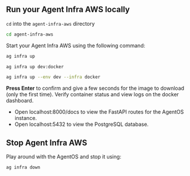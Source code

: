 ## Run your Agent Infra AWS locally

`cd` into the `agent-infra-aws` directory

```bash
cd agent-infra-aws
```

Start your Agent Infra AWS using the following command:

<CodeGroup>

```bash terminal
ag infra up
```

```bash shorthand
ag infra up dev:docker
```

```bash full options
ag infra up --env dev --infra docker
```

</CodeGroup>

**Press Enter** to confirm and give a few seconds for the image to download (only the first time). Verify container status and view logs on the docker dashboard.

- Open localhost:8000/docs to view the FastAPI routes for the AgentOS instance.
- Open localhost:5432 to view the PostgreSQL database.

## Stop Agent Infra AWS

Play around with the AgentOS and stop it using:

<CodeGroup>

```bash terminal
ag infra down
```

</CodeGroup>
